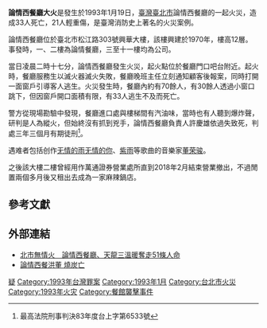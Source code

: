 {{Infobox Conflagration
|title=論情西餐廳大火
|location={{ROC-TW}}[[臺北市|臺北市]][[中山區_(臺北市)|中山區]][[松江路|松江路]]303號
|date=1993年1月19日
|time=2:17
|timezone=[[UTC+8|UTC+8]]
|cause= 不明，疑人為縱火
|fatalities=33人
|injuries=21人
}}

'''論情西餐廳大火'''是發生於1993年1月19日，[[臺灣|臺灣]][[臺北市|臺北市]]論情西餐廳的一起火災，造成33人死亡，21人輕重傷，是臺灣消防史上著名的火災案例。

論情西餐廳位於臺北市松江路303號興華大樓，該樓興建於1970年，樓高12層。事發時，一、二樓為論情餐廳，三至十一樓均為公司。{{R|宋立民}}

當日凌晨二時十七分，論情西餐廳發生火災，起火點位於餐廳門口吧台附近。起火時，餐廳服務生以滅火器滅火失敗，餐廳晚班主任立刻通知顧客後報案，同時打開一面窗戶引導客人逃生。火災發生時，餐廳內約有70餘人，有30餘人透過小窗口跳下，但因窗戶開口面積有限，有33人逃生不及而死亡。{{R|趙鋼}}

警方從現場勘驗中發現，餐廳進口處與樓梯間有汽油味，當時也有人聽到爆炸聲，研判是人為縱火，但始終沒有抓到兇手，論情西餐廳負責人許慶雄依過失致死，判處三年三個月有期徒刑<ref>最高法院刑事判決83年度台上字第6533號</ref>{{R|趙鋼|華視}}。

遇难者包括创作[[无情的雨无情的你|无情的雨无情的你]]、[[紫雨|紫雨]]等歌曲的音樂家[[董荣骏|董荣骏]]。

之後該大樓二樓曾經用作萬通證券營業處所直到2018年2月結束營業撤出，不過閒置兩個多月後又租出去成為一家麻辣鍋店{{R|蘋果日報}}。

==參考文獻==
{{reflist|refs=
<ref name="宋立民">{{cite book|author=宋立民|title=《大樓逃生手冊》|year=1995|publisher=三思堂|location=臺北市|isbn=	9575000838 |pages=頁35-41}}</ref>
<ref name="趙鋼">{{cite book|author=趙鋼、林金宏|title=《火場求生新觀念》|year=2011|publisher=商訊文化事業|location=臺北市|isbn=9789866378454|pages=頁94-95}}</ref>
<ref name="華視">{{cite news|author=華視綜合報導|title=【法網專題】民國82年論情西餐廳大火 33人枉送命!|url=http://news.cts.com.tw/cts/society/201103/201103030682998.html|accessdate=2015-03-07|newspaper=中華電視公司|archive-date=2020-08-09|archive-url=https://web.archive.org/web/20200809211832/https://news.cts.com.tw/cts/society/201103/201103030682998.html|dead-url=no}}</ref>
<ref name="蘋果日報">{{cite news|author=詹宜軒|title=【凶宅開店】大火葬送33命　麻辣鍋店接手重啟爐灶|url=https://tw.appledaily.com/new/realtime/20181127/1471729/|accessdate=2018-11-27|newspaper=蘋果日報}}</ref>
}}
==外部連結==
*[http://www.nownews.com/n/2009/03/02/962660 北市無情火　論情西餐廳、天龍三溫暖奪走51條人命] {{Wayback|url=http://www.nownews.com/n/2009/03/02/962660 |date=20150727011429 }}
*[https://news.ltn.com.tw/news/society/paper/118381 論情西餐洪董 燒炭亡] {{Wayback|url=https://news.ltn.com.tw/news/society/paper/118381 |date=20191129051308 }}

[[Category:臺灣縱火致死案|疑]]

[[Category:1993年台灣罪案|Category:1993年台灣罪案]]
[[Category:1993年1月|Category:1993年1月]]
[[Category:台北市火災|Category:台北市火災]]
[[Category:1993年火灾|Category:1993年火灾]]
[[Category:餐館襲擊事件|Category:餐館襲擊事件]]